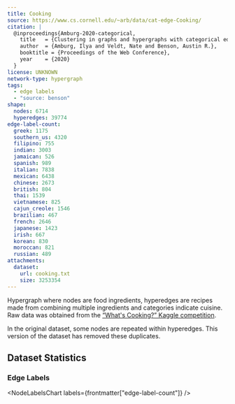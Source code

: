 ```yaml
---
title: Cooking
source: https://www.cs.cornell.edu/~arb/data/cat-edge-Cooking/
citation: |
  @inproceedings{Amburg-2020-categorical,
    title   = {Clustering in graphs and hypergraphs with categorical edge labels},
    author  = {Amburg, Ilya and Veldt, Nate and Benson, Austin R.},
    booktitle = {Proceedings of the Web Conference},
    year    = {2020}
  }
license: UNKNOWN
network-type: hypergraph
tags:
  - edge labels
  - "source: benson"
shape:
  nodes: 6714
  hyperedges: 39774
edge-label-count:
  greek: 1175
  southern_us: 4320
  filipino: 755
  indian: 3003
  jamaican: 526
  spanish: 989
  italian: 7838
  mexican: 6438
  chinese: 2673
  british: 804
  thai: 1539
  vietnamese: 825
  cajun_creole: 1546
  brazilian: 467
  french: 2646
  japanese: 1423
  irish: 667
  korean: 830
  moroccan: 821
  russian: 489
attachments:
  dataset:
    url: cooking.txt
    size: 3253354
---
```



Hypergraph where nodes are food ingredients, hyperedges are recipes made from combining multiple ingredients and categories indicate cuisine.
Raw data was obtained from the [“What's Cooking?” Kaggle competition](https://www.kaggle.com/c/whats-cooking).

<Alert type="warning">In the original dataset, some nodes are repeated within hyperedges. This version of the dataset has removed these duplicates.</Alert>

## Dataset Statistics

<dl className="not-prose grid gap-5 sm:grid-cols-2">
  <Stat title="Nodes" value={formatNumber(frontmatter["shape"]["nodes"])} />
  <Stat title="Node Type" value="Ingredient" />
  <Stat
    title="Hyperedges"
    value={formatNumber(frontmatter["shape"]["hyperedges"])}
  />
  <Stat title="Hyperedge Type" value="Recipe" />
</dl>

### Edge Labels

<NodeLabelsChart labels={frontmatter["edge-label-count"]} />
